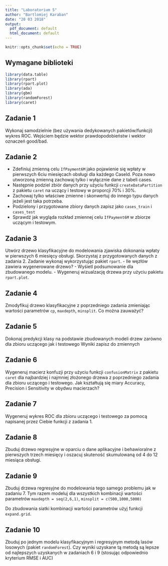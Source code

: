 ```yaml
---
title: "Laboratorium 5"
author: "Bartlomiej Karaban"
date: "20 03 2018"
output:
  pdf_document: default
  html_document: default
---
```


```r
knitr::opts_chunk$set(echo = TRUE)
```

## Wymagane biblioteki

```r
library(data.table)
library(rpart)
library(rpart.plot)
library(ada)
library(gbm)
library(randomForest)
library(caret)
```



## Zadanie 1

Wykonaj samodzielnie (bez używania dedykowanych pakietów/funkcji) wykres ROC. Wejściem będzie wektor prawdopodobieństw i wektor oznaczeń good/bad.



## Zadanie 2
 
 - Zdefiniuj zmienną celu `IfPayment6M` jako pojawienie się wpłaty w pierwszych 6ciu miesięcach obsługi dla każdego CaseId. Poza nowo utworzoną zmienną zachowaj tylko i wyłącznie dane z tabeli cases.
 - Następnie podziel zbiór danych przy użyciu funkcji `createDataPartition` z pakietu `caret` na uczący i testowy w proporcji 70% i 30%.
 - Zachowaj tylko właściwe zmienne i skonwertuj do innego typu danych jeżeli jest taka potrzeba.
 - Podzielony i przygotowane zbiory danych zapisz jako `cases_train` i `cases_test`
 - Sprawdź jak wygląda rozkład zmiennej celu `IfPayment6M` w zbiorze uczącym i testowym.
 

## Zadanie 3

Utwórz drzewo klasyfikacyjne do modelowania zjawiska dokonania wpłaty w  pierwszych 6 miesięcy obsługi. Skorzystaj z przygotowanych danych z zadania 2. Zadanie wykonaj wykorzystując pakiet `rpart`. 
- Ile węzłów zawiera wygenerowane drzewo?
- Wyśietl podsumowanie dla zbudowanego modelu.
- Wygeneruj wizualzację drzewa przy użyciu pakietu `rpart.plot`.

## Zadanie 4

Zmodyfikuj drzewo klasyfikacyjne z poprzedniego zadania zmieniając wartości parametrów `cp`, `maxdepth`, `minsplit`. Co można zauważyć?

## Zadanie 5

Dokonaj predykcji klasy na podstawie zbudowanych modeli drzew zarówno dla zbioru uczącego jak i testowego
Wyniki zapisz do zmiennych

## Zadanie 6

Wygeneruj macierz konfuzji przy użyciu funkcji `confusionMatrix` z pakietu `caret` dla najbardziej i najmniej złożonego drzewa z poprzedniego zadania dla zbioru uczącego i testowego. Jak kształtują się miary Accuracy, Precision i Sensitivity w obydwu macierzach?

## Zadanie 7

Wygeneruj wykres ROC dla zbioru uczącego i testowego za pomocą napisanej przez Ciebie funkcji z zadania 1.

## Zadanie 8

Zbuduj drzewo regresyjne w oparciu o dane aplikacyjne i behawioralne z pierwszych trzech miesięcy i 
oszacuj skuteność skumulowaną od 4 do 12 miesiąca obsługi.

## Zadanie 9

Zbuduj drzewa regresyjne do modelowania tego samego problemu jak w zadaniu 7. Tym razem modeluj
dla wszystkich kombinacji wartości parametrów `maxdepth = seq(2,6,1)`, `minsplit = c(500,1000,5000)`

Do zbudowania siatki kombinacji wartości parametrów użyj funkcji `expand.grid`.

## Zadanie 10

Zbuduj po jednym modelu klasyfikacyjnym i regresyjnym metodą lasów losowych (pakiet `randomForest`). Czy wyniki uzyskane tą metodą są lepsze od najlepszych uzyskanych w zadaniach 6 i 9 (stosując odpowiednio kryterium RMSE i AUC)

